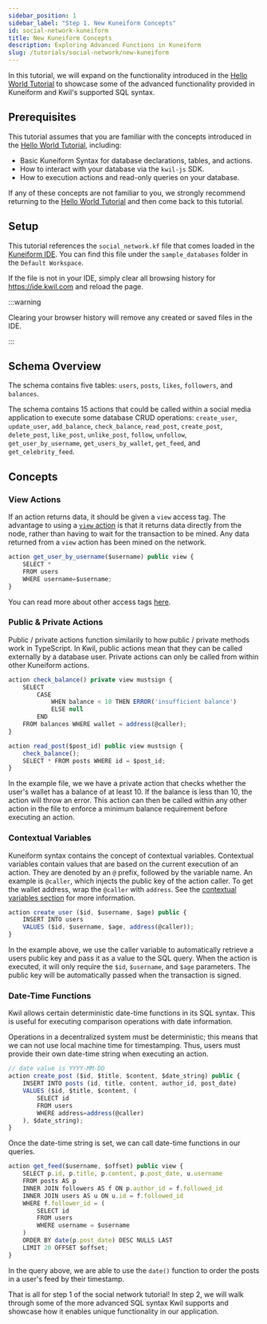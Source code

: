 ```yaml
---
sidebar_position: 1
sidebar_label: "Step 1. New Kuneiform Concepts"
id: social-network-kuneiform
title: New Kuneiform Concepts
description: Exploring Advanced Functions in Kuneiform
slug: /tutorials/social-network/new-kuneiform
---
```

In this tutorial, we will expand on the functionality introduced in the [Hello World Tutorial](/docs/tutorials/hello-world/creating-the-database) to showcase some of the advanced functionality provided in Kuneiform and Kwil's supported SQL syntax.

## Prerequisites

This tutorial assumes that you are familiar with the concepts introduced in the [Hello World Tutorial](/docs/tutorials/hello-world/creating-the-database), including:
- Basic Kuneiform Syntax for database declarations, tables, and actions.
- How to interact with your database via the `kwil-js` SDK.
- How to execution actions and read-only queries on your database.

If any of these concepts are not familiar to you, we strongly recommend returning to the [Hello World Tutorial](/docs/tutorials/hello-world/creating-the-database) and then come back to this tutorial.

## Setup
This tutorial references the `social_network.kf` file that comes loaded in the [Kuneiform IDE](https://ide.kwil.com/). You can find this file under the `sample_databases` folder in the `Default Workspace`.

If the file is not in your IDE, simply clear all browsing history for https://ide.kwil.com and reload the page.

:::warning

Clearing your browser history will remove any created or saved files in the IDE.

:::

## Schema Overview
The schema contains five tables: `users`, `posts`, `likes`, `followers`, and `balances`.

The schema contains 15 actions that could be called within a social media application to execute some database CRUD operations: `create_user`, `update_user`, `add_balance`, `check_balance`, `read_post`, `create_post`, `delete_post`, `like_post`, `unlike_post`, `follow`, `unfollow`, `get_user_by_username`, `get_users_by_wallet`, `get_feed`, and `get_celebrity_feed`.

## Concepts

### View Actions

If an action returns data, it should be given a `view` access tag. The advantage to using a [`view` action](/docs/concepts#view-actions) is that it returns data directly from the node, rather than having to wait for the transaction to be mined. Any data returned from a `view` action has been mined on the network.

```typescript title="social_network.kf"
action get_user_by_username($username) public view {
    SELECT *
    FROM users
    WHERE username=$username;
}
```

You can read more about other access tags [here](/docs/kuneiform/supported-features#access-tags).

### Public & Private Actions

Public / private actions function similarily to how public / private methods work in TypeScript. In Kwil, public actions mean that they can be called externally by a database user. Private actions can only be called from within other Kuneiform actions.

```typescript tite="social_network.kf"
action check_balance() private view mustsign {
    SELECT
        CASE
            WHEN balance < 10 THEN ERROR('insufficient balance')
            ELSE null
        END
    FROM balances WHERE wallet = address(@caller);
}

action read_post($post_id) public view mustsign {
    check_balance();
    SELECT * FROM posts WHERE id = $post_id;
}
```

In the example file, we we have a private action that checks whether the user's wallet has a balance of at least 10. If the balance is less than 10, the action will throw an error. This action can then be called within any other action in the file to enforce a minimum balance requirement before executing an action.

### Contextual Variables

Kuneiform syntax contains the concept of contextual variables. Contextual variables contain values that are based on the current execution of an action.  They are denoted by an `@` prefix, followed by the variable name. An example is `@caller`, which injects the public key of the action caller. To get the wallet address, wrap the `@caller` with `address`. See the [contextual variables section](../../kuneiform/dml#using-contextual-variables-in-actions) for more information.

```typescript title="social_network.kf"
action create_user ($id, $username, $age) public {
    INSERT INTO users
    VALUES ($id, $username, $age, address(@caller));
}
```

In the example above, we use the caller variable to automatically retrieve a users public key and pass it as a value to the SQL query. When the action is executed, it will only require the `$id`, `$username`, and `$age` parameters. The public key will be automatically passed when the transaction is signed.

### Date-Time Functions
Kwil allows certain deterministic date-time functions in its SQL syntax. This is useful for executing comparison operations with date information.

Operations in a decentralized system must be deterministic; this means that we can not use local machine time for timestamping. Thus, users must provide their own date-time string when executing an action.

```typescript title="social_network.kf"
// date value is YYYY-MM-DD
action create_post ($id, $title, $content, $date_string) public {
    INSERT INTO posts (id, title, content, author_id, post_date)
    VALUES ($id, $title, $content, (
        SELECT id
        FROM users
        WHERE address=address(@caller)
    ), $date_string);
}
```

Once the date-time string is set, we can call date-time functions in our queries.

```typescript title="social_network.kf"
action get_feed($username, $offset) public view {
    SELECT p.id, p.title, p.content, p.post_date, u.username
    FROM posts AS p
    INNER JOIN followers AS f ON p.author_id = f.followed_id
    INNER JOIN users AS u ON u.id = f.followed_id
    WHERE f.follower_id = (
        SELECT id
        FROM users
        WHERE username = $username
    )
    ORDER BY date(p.post_date) DESC NULLS LAST
    LIMIT 20 OFFSET $offset;
}
```

In the query above, we are able to use the `date()` function to order the posts in a user's feed by their timestamp.

That is all for step 1 of the social network tutorial! In step 2, we will walk through some of the more advanced SQL syntax Kwil supports and showcase how it enables unique functionality in our application.